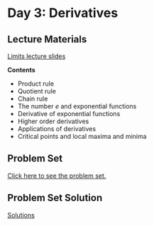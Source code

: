# Day 3: Derivatives

## Lecture Materials

[Limits lecture slides](lecture-derivative.qmd)

**Contents**

- Product rule 
- Quotient rule
- Chain rule
- The number $e$ and exponential functions
- Derivative of exponential functions
- Higher order derivatives
- Applications of derivatives
- Critical points and local maxima and minima

## Problem Set

[Click here to see the problem set.](problem_set_derivatives.qmd)

## Problem Set Solution

[Solutions](solutions_problem_set_derivatives.qmd)